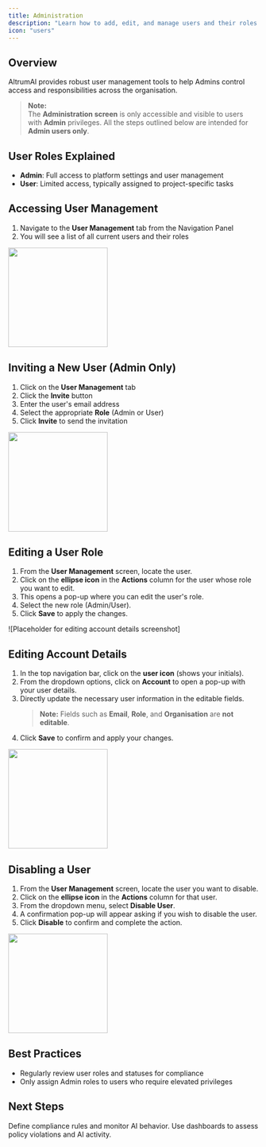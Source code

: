 ```yaml
---
title: Administration
description: "Learn how to add, edit, and manage users and their roles within AltrumAI"
icon: "users"
---
```


## Overview

AltrumAI provides robust user management tools to help Admins control access and responsibilities across the organisation.
> **Note:**  
> The **Administration screen** is only accessible and visible to users with **Admin** privileges. All the steps outlined below are intended for **Admin users only**.

## User Roles Explained

- **Admin**: Full access to platform settings and user management
- **User**: Limited access, typically assigned to project-specific tasks

## Accessing User Management

1. Navigate to the **User Management** tab from the Navigation Panel
2. You will see a list of all current users and their roles

<img height="200" src="/images/acess-user-management.png" />

## Inviting a New User (Admin Only)

1. Click on the **User Management** tab
2. Click the **Invite** button
3. Enter the user's email address
4. Select the appropriate **Role** (Admin or User)
5. Click **Invite** to send the invitation

<img height="200" src="/images/edit-role.png" />

## Editing a User Role

1. From the **User Management** screen, locate the user.
2. Click on the **ellipse icon** in the **Actions** column for the user whose role you want to edit.
3. This opens a pop-up where you can edit the user's role.
4. Select the new role (Admin/User).
5. Click **Save** to apply the changes.

![Placeholder for editing account details screenshot]

## Editing Account Details

1. In the top navigation bar, click on the **user icon** (shows your initials).
2. From the dropdown options, click on **Account** to open a pop-up with your user details.
3. Directly update the necessary user information in the editable fields.  
   > **Note:** Fields such as **Email**, **Role**, and **Organisation** are **not editable**.
4. Click **Save** to confirm and apply your changes.

<img height="200" src="/images/edit-account-details.png" />

## Disabling a User

1. From the **User Management** screen, locate the user you want to disable.
2. Click on the **ellipse icon** in the **Actions** column for that user.
3. From the dropdown menu, select **Disable User**.
4. A confirmation pop-up will appear asking if you wish to disable the user.
5. Click **Disable** to confirm and complete the action.

<img height="200" src="/images/disable-user.png" />

## Best Practices

- Regularly review user roles and statuses for compliance
- Only assign Admin roles to users who require elevated privileges

## Next Steps

<CardGroup cols={2}>
  <Card
    title="Create Project"
    icon="folder-plus"
    href="/product-guide/projects"
  >
    Define compliance rules and monitor AI behavior.
  </Card>
  <Card
    title="Configure Policies"
    icon="shield-check"
    href="/product-guide/policies"
  >
    Use dashboards to assess policy violations and AI activity.
  </Card>
</CardGroup>
